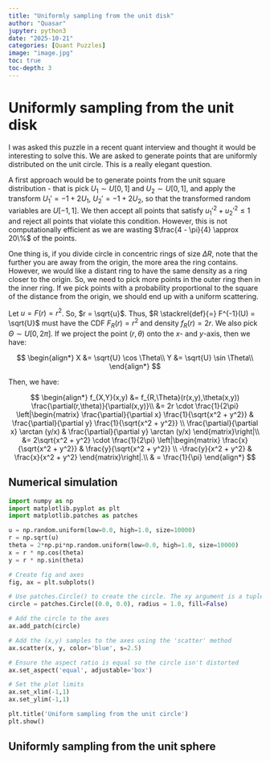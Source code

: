 ```yaml
---
title: "Uniformly sampling from the unit disk"
author: "Quasar"
jupyter: python3
date: "2025-10-21"
categories: [Quant Puzzles]      
image: "image.jpg"
toc: true
toc-depth: 3
---
```


# Uniformly sampling from the unit disk

I was asked this puzzle in a recent quant interview and thought it would be interesting to solve this. We are asked to generate points that are uniformly distributed on the unit circle. This is a really elegant question. 

A first approach would be to generate points from the unit square distribution - that is pick $U_1 \sim U[0,1]$ and $U_2 \sim U[0,1]$, and apply the transform $U_1' = -1 + 2U_1$, $U_2' = -1 + 2U_2$, so that the transformed random variables are $U[-1,1]$. We then accept all points that satisfy $u_1'^2 + u_2'^2 \leq 1$ and reject all points that violate this condition. However, this is not computationally efficient as we are wasting $\frac{4 - \pi}{4} \approx 20\%$ of the points.

One thing is, if you divide circle in concentric rings of size $\Delta R$, note that the further you are away from the origin, the more area the ring contains. However, we would like a distant ring to have the same density 
as a ring closer to the origin. So, we need to pick more points in the outer ring then in the inner ring. If we pick points with a probability proportional to the square of the distance from the origin, we should end up with a uniform scattering.

Let $u = F(r) = r^2$. So, $r = \sqrt{u}$. Thus, $R \stackrel{def}{=} F^{-1}(U) = \sqrt{U}$ must have the CDF $F_R(r) = r^2$ and density $f_R(r) = 2r$. We also pick $\Theta \sim U[0,2\pi]$. If we project the point $\left(r, \theta \right)$ onto the $x$- and $y$-axis, then we have:

$$
\begin{align*}
X &= \sqrt{U} \cos \Theta\\
Y &= \sqrt{U} \sin \Theta\\
\end{align*}
$$

Then, we have:

$$
\begin{align*}
f_{X,Y}(x,y) &= f_{R,\Theta}(r(x,y),\theta(x,y)) \frac{\partial(r,\theta)}{\partial(x,y)}\\
&= 2r \cdot \frac{1}{2\pi} \left|\begin{matrix} 
\frac{\partial}{\partial x} \frac{1}{\sqrt{x^2 + y^2}} & \frac{\partial}{\partial y} \frac{1}{\sqrt{x^2 + y^2}} \\
\frac{\partial}{\partial x} \arctan (y/x) & \frac{\partial}{\partial y} \arctan (y/x)
\end{matrix}\right|\\
&= 2\sqrt{x^2 + y^2} \cdot \frac{1}{2\pi} \left|\begin{matrix} 
\frac{x}{\sqrt{x^2 + y^2}} & \frac{y}{\sqrt{x^2 + y^2}} \\
-\frac{y}{x^2 + y^2} & \frac{x}{x^2 + y^2}
\end{matrix}\right|.\\
& = \frac{1}{\pi} 
\end{align*}
$$

## Numerical simulation

```python
import numpy as np
import matplotlib.pyplot as plt
import matplotlib.patches as patches

u = np.random.uniform(low=0.0, high=1.0, size=10000)
r = np.sqrt(u)
theta = 2*np.pi*np.random.uniform(low=0.0, high=1.0, size=10000)
x = r * np.cos(theta)
y = r * np.sin(theta)

# Create fig and axes
fig, ax = plt.subplots()

# Use patches.Circle() to create the circle. The xy argument is a tuple for the center (x,y) and radius is a float
circle = patches.Circle((0.0, 0.0), radius = 1.0, fill=False)

# Add the circle to the axes
ax.add_patch(circle)

# Add the (x,y) samples to the axes using the 'scatter' method
ax.scatter(x, y, color='blue', s=2.5)

# Ensure the aspect ratio is equal so the circle isn't distorted
ax.set_aspect('equal', adjustable='box')

# Set the plot limits
ax.set_xlim(-1,1)
ax.set_ylim(-1,1)

plt.title('Uniform sampling from the unit circle')
plt.show()
```

## Uniformly sampling from the unit sphere

